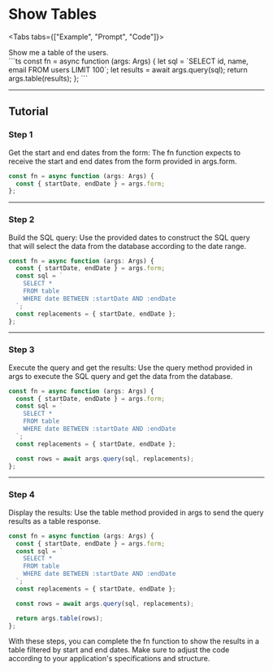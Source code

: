 # Show Tables

<Tabs tabs={["Example", "Prompt",  "Code"]}>
  <Example block="examples.table"/>
   <div class="demo-prompt">Show me a table of the users.</div>
```ts
const fn = async function (args: Args) {
  let sql = `SELECT id, name, email FROM users LIMIT 100`;
  let results = await args.query(sql);
  return args.table(results);
};
```
 
</Tabs>

---

## Tutorial

### Step 1

Get the start and end dates from the form: The fn function expects to receive the start and end dates from the form provided in args.form.

```ts { 2 }
const fn = async function (args: Args) {
  const { startDate, endDate } = args.form;
};
```

---

### Step 2

Build the SQL query: Use the provided dates to construct the SQL query that will select the data from the database according to the date range.

```ts { 3,4,5,6,7,8 }
const fn = async function (args: Args) {
  const { startDate, endDate } = args.form;
  const sql = `
    SELECT * 
    FROM table 
    WHERE date BETWEEN :startDate AND :endDate
  `;
  const replacements = { startDate, endDate };
};
```

---

### Step 3

Execute the query and get the results: Use the query method provided in args to execute the SQL query and get the data from the database.

```ts { 10 }
const fn = async function (args: Args) {
  const { startDate, endDate } = args.form;
  const sql = `
    SELECT * 
    FROM table 
    WHERE date BETWEEN :startDate AND :endDate
  `;
  const replacements = { startDate, endDate };

  const rows = await args.query(sql, replacements);
};
```

---

### Step 4

Display the results: Use the table method provided in args to send the query results as a table response.

```ts {12}
const fn = async function (args: Args) {
  const { startDate, endDate } = args.form;
  const sql = `
    SELECT * 
    FROM table 
    WHERE date BETWEEN :startDate AND :endDate
  `;
  const replacements = { startDate, endDate };

  const rows = await args.query(sql, replacements);

  return args.table(rows);
};
```

With these steps, you can complete the fn function to show the results in a table filtered by start and end dates. Make sure to adjust the code according to your application's specifications and structure.
